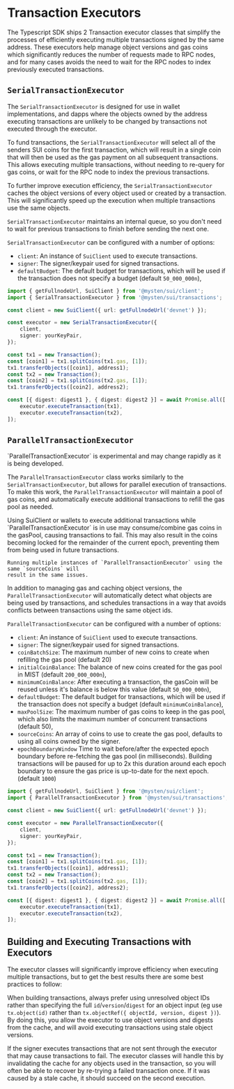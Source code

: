 # Transaction Executors


The Typescript SDK ships 2 Transaction executor classes that simplify the processes of efficiently
executing multiple transactions signed by the same address. These executors help manage object
versions and gas coins which significantly reduces the number of requests made to RPC nodes, and for
many cases avoids the need to wait for the RPC nodes to index previously executed transactions.

## `SerialTransactionExecutor`

The `SerialTransactionExecutor` is designed for use in wallet implementations, and dapps where the
objects owned by the address executing transactions are unlikely to be changed by transactions not
executed through the executor.

To fund transactions, the `SerialTransactionExecutor` will select all of the senders SUI coins for
the first transaction, which will result in a single coin that will then be used as the gas payment
on all subsequent transactions. This allows executing multiple transactions, without needing to
re-query for gas coins, or wait for the RPC node to index the previous transactions.

To further improve execution efficiency, the `SerialTransactionExecutor` caches the object versions
of every object used or created by a transaction. This will significantly speed up the execution
when multiple transactions use the same objects.

`SerialTransactionExecutor` maintains an internal queue, so you don't need to wait for previous
transactions to finish before sending the next one.

`SerialTransactionExecutor` can be configured with a number of options:

- `client`: An instance of `SuiClient` used to execute transactions.
- `signer`: The signer/keypair used for signed transactions.
- `defaultBudget`: The default budget for transactions, which will be used if the transaction does
  not specify a budget (default `50_000_000n`),

```ts
import { getFullnodeUrl, SuiClient } from '@mysten/sui/client';
import { SerialTransactionExecutor } from '@mysten/sui/transactions';

const client = new SuiClient({ url: getFullnodeUrl('devnet') });

const executor = new SerialTransactionExecutor({
	client,
	signer: yourKeyPair,
});

const tx1 = new Transaction();
const [coin1] = tx1.splitCoins(tx1.gas, [1]);
tx1.transferObjects([coin1], address1);
const tx2 = new Transaction();
const [coin2] = tx1.splitCoins(tx2.gas, [1]);
tx1.transferObjects([coin2], address2);

const [{ digest: digest1 }, { digest: digest2 }] = await Promise.all([
	executor.executeTransaction(tx1),
	executor.executeTransaction(tx2),
]);
```

## `ParallelTransactionExecutor`

<Callout type="warning">
	`ParallelTransactionExecutor` is experimental and may change rapidly as it is being developed.
</Callout>

The `ParallelTransactionExecutor` class works similarly to the `SerialTransactionExecutor`, but
allows for parallel execution of transactions. To make this work, the `ParallelTransactionExecutor`
will maintain a pool of gas coins, and automatically execute additional transactions to refill the
gas pool as needed.

<Callout type="warning">
	Using SuiClient or wallets to execute additional transactions while `ParallelTransactionExecutor`
	is in use may consume/combine gas coins in the gasPool, causing transactions to fail. This may
	also result in the coins becoming locked for the remainder of the current epoch, preventing them
	from being used in future transactions.

    Running multiple instances of `ParallelTransactionExecutor` using the same `sourceCoins` will
    result in the same issues.

</Callout>

In addition to managing gas and caching object versions, the `ParallelTransactionExecutor` will
automatically detect what objects are being used by transactions, and schedules transactions in a
way that avoids conflicts between transactions using the same object ids.

`ParallelTransactionExecutor` can be configured with a number of options:

- `client`: An instance of `SuiClient` used to execute transactions.
- `signer`: The signer/keypair used for signed transactions.
- `coinBatchSize`: The maximum number of new coins to create when refilling the gas pool
  (default 20)
- `initialCoinBalance`: The balance of new coins created for the gas pool in MIST (default
  `200_000_000n`),
- `minimumCoinBalance`: After executing a transaction, the gasCoin will be reused unless it's
  balance is below this value (default `50_000_000n`),
- `defaultBudget`: The default budget for transactions, which will be used if the transaction does
  not specify a budget (default `minimumCoinBalance`),
- `maxPoolSize`: The maximum number of gas coins to keep in the gas pool, which also limits the
  maximum number of concurrent transactions (default 50),
- `sourceCoins`: An array of coins to use to create the gas pool, defaults to using all coins owned
  by the signer.
- `epochBoundaryWindow` Time to wait before/after the expected epoch boundary before re-fetching the
  gas pool (in milliseconds). Building transactions will be paused for up to 2x this duration around
  each epoch boundary to ensure the gas price is up-to-date for the next epoch. (default `1000`)

```ts
import { getFullnodeUrl, SuiClient } from '@mysten/sui/client';
import { ParallelTransactionExecutor } from '@mysten/sui/transactions';

const client = new SuiClient({ url: getFullnodeUrl('devnet') });

const executor = new ParallelTransactionExecutor({
	client,
	signer: yourKeyPair,
});

const tx1 = new Transaction();
const [coin1] = tx1.splitCoins(tx1.gas, [1]);
tx1.transferObjects([coin1], address1);
const tx2 = new Transaction();
const [coin2] = tx1.splitCoins(tx2.gas, [1]);
tx1.transferObjects([coin2], address2);

const [{ digest: digest1 }, { digest: digest2 }] = await Promise.all([
	executor.executeTransaction(tx1),
	executor.executeTransaction(tx2),
]);
```

## Building and Executing Transactions with Executors

The executor classes will significantly improve efficiency when executing multiple transactions, but
to get the best results there are some best practices to follow:

When building transactions, always prefer using unresolved object IDs rather than specifying the
full `id`/`version`/`digest` for an object input (eg use `tx.object(id)` rather than
`tx.objectRef({ objectId, version, digest })`). By doing this, you allow the executor to use object
versions and digests from the cache, and will avoid executing transactions using stale object
versions.

If the signer executes transactions that are not sent through the executor that may cause
transactions to fail. The executor classes will handle this by invalidating the cache for any
objects used in the transaction, so you will often be able to recover by re-trying a failed
transaction once. If it was caused by a stale cache, it should succeed on the second execution.
